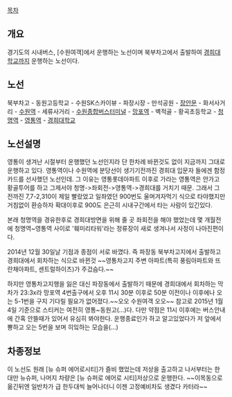 [[목차]]

== 개요 ==
경기도의 시내버스, [수원여객]에서 운행하는 노선이며 북부차고에서 출발하여 [[경희대학교]]까지 운행하는 노선이다.

== 노선 ==
북부차고 - 동원고등학교 - 수원SK스카이뷰 - 파장시장 - 만석공원 - [[장안문]] - 화서사거리 - [[수원역]] - 세류사거리 - [[수원종합버스터미널]] - [[망포역]] - 벽적골 - 황곡초등학교 - [[청명역]] - [[영통역]] - [[경희대학교]]

== 노선설명 ==
영통이 생겨난 시절부터 운행했던 노선인지라 단 한차례 바뀐것도 없이 지금까지 그대로 운행하고 있다.
영통역이나 수원역에 분당선이 생기기전까진 경희대 입문자 들에겐 함정카드를 선사했던 노선인데. 그 이유는 영통롯데아파트 이후로 가라는 영통역은 안가고 황골투어를 하고 그제서야 청명->좌회전->영통역->경희대를 거치기 때문. 그래서 그 전까진 7,7-2,310이 제일 빨랐었고 일좌였던 900번도 울며겨자먹기 식으로 타야했지만 거침없이 환승하자 확대이후로 900도 은근히 시내구간에서 타는 사람이 있긴있다.

본래 청명역을 경유한후로 경희대방면을 위해 줄 곳 좌회전을 해야 했었는데 몇 개월전에 청명역~영통역 사이로 '훼미리타워'라는 정류장이 새로 생겨나서 사정이 나아진편이다.

2014년 12월 30일날 기점과 종점이 서로 바꼈다. 즉 파장동 북부차고지에서 출발하고 경희대에서 회차하는 식으로 바뀐것 ~~영통차고지 주변 아파트(특히 풍림아파트와 뜨란채아파트, 센트럴하이츠)가 주겄슴다.~~

하지만 영통차고지행을 잃은 대신 파장동에서 출발하기 때문에 경희대에서 회차하는 막차가 23:3x라 망포역 4번출구에서 오후 11시 30분 이후로 50분 이전이나 이후에나 오는 5-1번을 구지 기다릴 필요가 없어졌다.~~오오 수원여객 오오~~ 참고로 2015년 1월 4일 기준으로 스티커는 여전히 영통~동원고(...)다. 다만 약점은 11시 이후에는 버스안내에 간혹 안뜰때가 있어서 유심히 봐야한다. 운행종료인가 하고 알고있었다가 저 앞에서 뿅하고 오는 5번을 보며 히잌하는 모습을(...)

== 차종정보 ==
이 노선도 원래 [뉴 슈퍼 에어로시티]가 즐비 했었는데 저상을 출고하고 나서부터는 한대만 뉴슈퍼, 나머지 차량은 [뉴 슈퍼로 에어로 시티]저상으로 운행한다. ~~이목동으로 옮긴뒤엔 일반차가 급 한두대씩 늘어나더니 이젠 고정예비차도 생겼다 카터라~~

